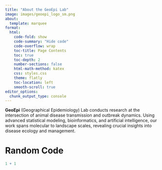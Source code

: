 ```yaml
---
title: "About the GeoEpi Lab"
image: images/geoepi_logo_sm.png
about:
  template: marquee
format:
  html:
    code-fold: show
    code-summary: "Hide code"
    code-overflow: wrap
    toc-title: Page Contents
    toc: true
    toc-depth: 2
    number-sections: false
    html-math-method: katex
    css: styles.css
    theme: flatly
    toc-location: left
    smooth-scroll: true
editor_options: 
  chunk_output_type: console
---
```


**GeoEpi** (Geographical Epidemiology) Lab conducts research at the intersection of animal disease transmission and outbreak dynamics. Using advanced statistical modeling, bioinformatics, and artificial intelligence, our work spans molecular to landscape scales, revealing crucial insights into disease ecology and management.


# Random Code
```r
1 + 1
```
